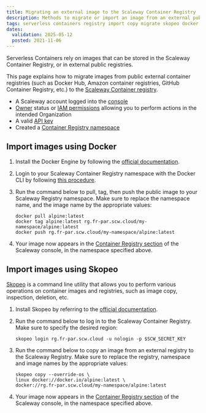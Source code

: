 ```yaml
---
title: Migrating an external image to the Scaleway Container Registry
description: Methods to migrate or import an image from an external public container registry to the Scaleway Container Registry.
tags: serverless containers registry import copy migrate skopeo docker
dates:
  validation: 2025-05-12
  posted: 2021-11-06
---
```



Serverless Containers rely on images that can be stored in the Scaleway Container Registry, or in external public registries.

<ContainerRegistryNote />

This page explains how to migrate images from public external container registries (such as Docker Hub, Amazon container registries, GitHub Container Registry, etc.) to the [Scaleway Container registry](/container-registry/concepts/#container-registry).

<Requirements />

- A Scaleway account logged into the [console](https://account.scaleway.com/?service=elements)
- [Owner](/iam/concepts/#owner) status or [IAM permissions](/iam/concepts/#permission) allowing you to perform actions in the intended Organization
- A valid [API key](/iam/how-to/create-api-keys/)
- Created a [Container Registry namespace](/container-registry/how-to/create-namespace/)

## Import images using Docker

1. Install the Docker Engine by following the [official documentation](https://docs.docker.com/engine/install/).

2. Login to your Scaleway Container Registry namespace with the Docker CLI by following [this procedure](/container-registry/how-to/connect-docker-cli/).

3. Run the command below to pull, tag, then push the public image to your Scaleway Registry namespace. Make sure to replace the namespace name, and the image name by the appropriate values:
    ```
    docker pull alpine:latest
    docker tag alpine:latest rg.fr-par.scw.cloud/my-namespace/alpine:latest
    docker push rg.fr-par.scw.cloud/my-namespace/alpine:latest
    ```

4. Your image now appears in the [Container Registry section](https://account.scaleway.com/?service=elementsregistry/namespaces) of the Scaleway console, in the namespace specified above.

## Import images using Skopeo

[Skopeo](https://github.com/containers/skopeo) is a command line utility that allows you to perform various operations on container images and registries, such as image copy, inspection, deletion, etc.

1. Install Skopeo by referring to the [official documentation](https://github.com/containers/skopeo/blob/main/install.md).

2. Run the command below to log in to the Scaleway Container Registry. Make sure to specify the desired region:

    ```	
    skopeo login rg.fr-par.scw.cloud -u nologin -p $SCW_SECRET_KEY
    ```

3. Run the command below to copy an image from an external registry to the Scaleway Registry. Make sure to replace the registry, namespace and image names by the appropriate values:

    ```
    skopeo copy --override-os \
    linux docker://docker.io/alpine:latest \
    docker://rg.fr-par.scw.cloud/my-namespace/alpine:latest
    ```

4. Your image now appears in the [Container Registry section](https://account.scaleway.com/?service=elementsregistry/namespaces) of the Scaleway console, in the namespace specified above.